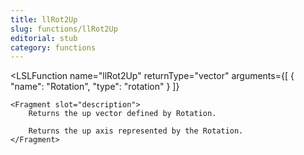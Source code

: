 ```yaml
---
title: llRot2Up
slug: functions/llRot2Up
editorial: stub
category: functions
---
```


<LSLFunction
	name="llRot2Up"
	returnType="vector"
	arguments={[
	{
		"name": "Rotation",
		"type": "rotation"
	}
]}
>
	<Fragment slot="description">
		Returns the up vector defined by Rotation.
		
		Returns the up axis represented by the Rotation.
	</Fragment>
</LSLFunction>
